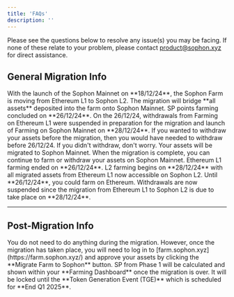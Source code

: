 ```yaml
---
title: 'FAQs'
description: ''
---
```


<Note>
Please see the questions below to resolve any issue(s) you may be facing. If none of these relate to your problem, please contact <a href="mailto:product@sophon.xyz">product@sophon.xyz</a> for direct assistance.
</Note>

## General Migration Info

<Accordion title="What is the farming migration?">
  With the launch of the Sophon Mainnet on **18/12/24**, the Sophon Farm is moving from Ethereum L1 to Sophon L2. The migration will bridge **all assets** deposited into the farm onto Sophon Mainnet.
</Accordion>

<Accordion title="When will farming on Eth L1 end?">
  SP points farming concluded on **26/12/24**. On the 26/12/24, withdrawals from Farming on Ethereum L1 were suspended in preparation for the migration and launch of Farming on Sophon Mainnet on **28/12/24**. If you wanted to withdraw your assets before the migration, then you would have needed to withdraw before 26/12/24.
</Accordion>

<Accordion title="What will happen if I don't withdraw before then?">
  If you didn't withdraw, don't worry. Your assets will be migrated to Sophon Mainnet. When the migration is complete, you can continue to farm or withdraw your assets on Sophon Mainnet.
</Accordion>

<Accordion title="When will Sophon L2 farming start?">
  Ethereum L1 farming ended on **26/12/24**. L2 farming begins on **28/12/24** with all migrated assets from Ethereum L1 now accessible on Sophon L2.
</Accordion>

<Accordion title="Can I continue farming on Ethereum?">
  Until **26/12/24**, you could farm on Ethereum. Withdrawals are now suspended since the migration from Ethereum L1 to Sophon L2 is due to take place on **28/12/24**.
</Accordion>

---

## Post-Migration Info

<Accordion title="When the migration happens, will I need to do anything?">
  You do not need to do anything during the migration. However, once the migration has taken place, you will need to log in to [farm.sophon.xyz](https://farm.sophon.xyz/) and approve your assets by clicking the **Migrate Farm to Sophon** button.
</Accordion>

<Accordion title="When can my SP be redeemed for SOPH?">
  SP from Phase 1 will be calculated and shown within your **Farming Dashboard** once the migration is over. It will be locked until the **Token Generation Event (TGE)** which is scheduled for **End Q1 2025**.
</Accordion>
